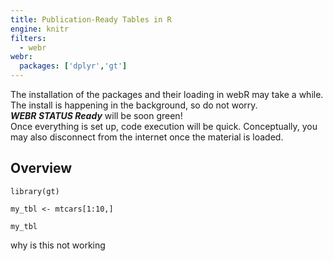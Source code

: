 ```yaml
---
title: Publication-Ready Tables in R
engine: knitr
filters:
  - webr
webr:
  packages: ['dplyr','gt']
---
```


::: {.content-visible when-format="html"}
::: callout-warning
The installation of the packages and their loading in webR may take a while.
The install is happening in the background, so do not worry.\
***WEBR STATUS Ready*** will be soon green!\
Once everything is set up, code execution will be quick.
Conceptually, you may also disconnect from the internet once the material is loaded.
:::
:::

```{=html}
<style>
  .qwebr-code-output-stdout {background-color: powderblue;}
  .qwebr-button-run   {color: red;}
  .qwebr-editor {font-size: 5}
</style>
```

## Overview

```webr-r
library(gt)
```

```webr-r
my_tbl <- mtcars[1:10,]

my_tbl
```

why is this not working
